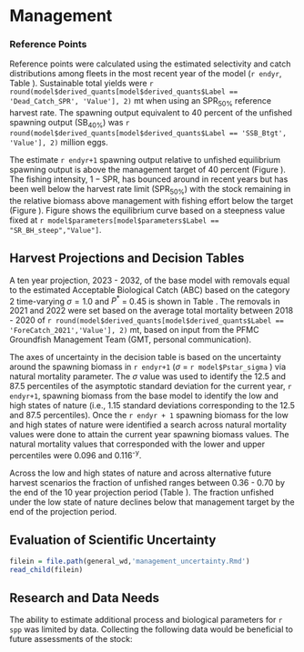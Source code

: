 # Management 

### Reference Points

Reference points were calculated using the estimated selectivity and catch distributions among fleets in the most recent year of the model (`r endyr`, Table \ref{tab:referenceES}). Sustainable total yields  were `r round(model$derived_quants[model$derived_quants$Label == 'Dead_Catch_SPR', 'Value'], 2)` mt when using an $\text{SPR}_{50\%}$ reference harvest rate. The spawning output equivalent to 40 percent of the unfished spawning output ($\text{SB}_{40\%}$) was `r round(model$derived_quants[model$derived_quants$Label == 'SSB_Btgt', 'Value'], 2)` million eggs. 

The estimate `r endyr+1` spawning output relative to unfished equilibrium spawning output is above the management target of 40 percent (Figure \ref{fig:depl}). The fishing intensity, $1-\text{SPR}$, has bounced around in recent years but has been well below the harvest rate limit ($\text{SPR}_{50\%}$) with the stock remaining in the relative biomass above management with fishing effort below the target (Figure \ref{fig:phase}). Figure \ref{fig:yield} shows the equilibrium curve based on a steepness value fixed at `r model$parameters[model$parameters$Label == "SR_BH_steep","Value"]`.


## Harvest Projections and Decision Tables

A ten year projection, 2023 - 2032, of the base model with removals equal to the estimated Acceptable Biological Catch (ABC) based on the category 2 time-varying $\sigma = 1.0$ and $P^*$ = 0.45 is shown in Table \ref{tab:project}. The removals in 2021 and 2022 were set based on the average total mortality between 2018 - 2020 of `r round(model$derived_quants[model$derived_quants$Label == 'ForeCatch_2021','Value'], 2)` mt, based on input from the PFMC Groundfish Management Team (GMT, personal communication).  

The axes of uncertainty in the decision table is based on the uncertainty around the spawning biomass in `r endyr+1` ($\sigma$ = `r model$Pstar_sigma ` ) via natural mortality parameter. The $\sigma$ value was used to identify the 12.5 and 87.5 percentiles of the asymptotic standard deviation for the current year, `r endyr+1`, spawning biomass from the base model to identify the low and high states of nature (i.e., 1.15 standard deviations corresponding to the 12.5 and 87.5 percentiles). Once the `r endyr + 1` spawning biomass for the low and high states of nature were identified a search across natural mortality values were done to attain the current year spawning biomass values. The natural mortality values that corresponded with the lower and upper percentiles were 0.096 and 0.116^-y^.  


Across the low and high states of nature and across alternative future harvest scenarios the fraction of unfished ranges between 0.36 - 0.70 by the end of the 10 year projection period (Table \ref{tab:dec-tab}). The fraction unfished under the low state of nature declines below that management target by the end of the projection period. 

## Evaluation of Scientific Uncertainty

```r
filein = file.path(general_wd,'management_uncertainty.Rmd')
read_child(filein)
```

## Research and Data Needs

The ability to estimate additional process and biological parameters for `r spp` was limited by data.  Collecting the following data would be beneficial to future assessments of the stock:

\begin{itemize}

	\item Continue collecting length and otolith samples from both the commercial and recreational catches. 

	\item The peak of commercial selectivity was highly uncertain in the base model with the estimated parameter having a large influence on the estimated stock scale and status. Data collections should continue to collect length and age data from this fleet. 

	\item The recreational selectivity form (i.e., asymptotic versus dome-shaped) was a source of uncertainty in the base model. Improved understanding of where recreational fishing is commonly occurring (areas and depths) and the range of sizes available by depth would be beneficial to better understand selectivity form.  

\end{itemize}
